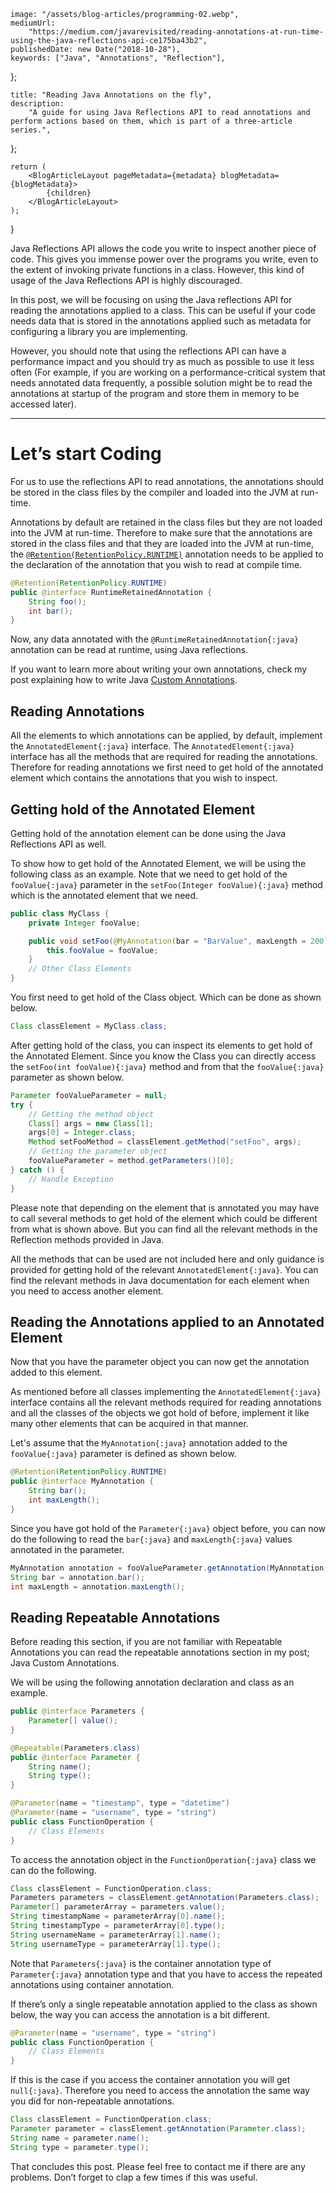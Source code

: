     image: "/assets/blog-articles/programming-02.webp",
    mediumUrl:
        "https://medium.com/javarevisited/reading-annotations-at-run-time-using-the-java-reflections-api-ce175ba43b2",
    publishedDate: new Date("2018-10-28"),
    keywords: ["Java", "Annotations", "Reflection"],
};

    title: "Reading Java Annotations on the fly",
    description:
        "A guide for using Java Reflections API to read annotations and perform actions based on them, which is part of a three-article series.",
};

    return (
        <BlogArticleLayout pageMetadata={metadata} blogMetadata={blogMetadata}>
            {children}
        </BlogArticleLayout>
    );
}

Java Reflections API allows the code you write to inspect another piece of code. This gives you immense power over the programs you write, even to the extent of invoking private functions in a class. However, this kind of usage of the Java Reflections API is highly discouraged.

In this post, we will be focusing on using the Java reflections API for reading the annotations applied to a class. This can be useful if your code needs data that is stored in the annotations applied such as metadata for configuring a library you are implementing.

However, you should note that using the reflections API can have a performance impact and you should try as much as possible to use it less often (For example, if you are working on a performance-critical system that needs annotated data frequently, a possible solution might be to read the annotations at startup of the program and store them in memory to be accessed later).

---

# Let’s start Coding

For us to use the reflections API to read annotations, the annotations should be stored in the class files by the compiler and loaded into the JVM at run-time.

Annotations by default are retained in the class files but they are not loaded into the JVM at run-time. Therefore to make sure that the annotations are stored in the class files and that they are loaded into the JVM at run-time, the [`@Retention(RetentionPolicy.RUNTIME)`](https://docs.oracle.com/javase/7/docs/api/java/lang/annotation/RetentionPolicy.html#RUNTIME) annotation needs to be applied to the declaration of the annotation that you wish to read at compile time.

```java
@Retention(RetentionPolicy.RUNTIME)
public @interface RuntimeRetainedAnnotation {
    String foo();
    int bar();
}
```

Now, any data annotated with the `@RuntimeRetainedAnnotation{:java}` annotation can be read at runtime, using Java reflections.

If you want to learn more about writing your own annotations, check my post explaining how to write Java [Custom Annotations](./unleashing-the-power-of-java-custom-annotations).

## Reading Annotations

All the elements to which annotations can be applied, by default, implement the `AnnotatedElement{:java}` interface. The `AnnotatedElement{:java}` interface has all the methods that are required for reading the annotations. Therefore for reading annotations we first need to get hold of the annotated element which contains the annotations that you wish to inspect.

## Getting hold of the Annotated Element

Getting hold of the annotation element can be done using the Java Reflections API as well.

To show how to get hold of the Annotated Element, we will be using the following class as an example. Note that we need to get hold of the `fooValue{:java}` parameter in the `setFoo(Integer fooValue){:java}` method which is the annotated element that we need.

```java
public class MyClass {
    private Integer fooValue;

    public void setFoo(@MyAnnotation(bar = "BarValue", maxLength = 200) Integer fooValue) {
        this.fooValue = fooValue;
    }
    // Other Class Elements
}
```

You first need to get hold of the Class object. Which can be done as shown below.

```java
Class classElement = MyClass.class;
```

After getting hold of the class, you can inspect its elements to get hold of the Annotated Element. Since you know the Class you can directly access the `setFoo(int fooValue){:java}` method and from that the `fooValue{:java}` parameter as shown below.

```java
Parameter fooValueParameter = null;
try {
    // Getting the method object
    Class[] args = new Class[1];
    args[0] = Integer.class;
    Method setFooMethod = classElement.getMethod("setFoo", args);
    // Getting the parameter object
    fooValueParameter = method.getParameters()[0];
} catch () {
    // Handle Exception
}
```

Please note that depending on the element that is annotated you may have to call several methods to get hold of the element which could be different from what is shown above. But you can find all the relevant methods in the Reflection methods provided in Java.

All the methods that can be used are not included here and only guidance is provided for getting hold of the relevant `AnnotatedElement{:java}`. You can find the relevant methods in Java documentation for each element when you need to access another element.

## Reading the Annotations applied to an Annotated Element

Now that you have the parameter object you can now get the annotation added to this element.

As mentioned before all classes implementing the `AnnotatedElement{:java}` interface contains all the relevant methods required for reading annotations and all the classes of the objects we got hold of before, implement it like many other elements that can be acquired in that manner.

Let's assume that the `MyAnnotation{:java}` annotation added to the `fooValue{:java}` parameter is defined as shown below.

```java
@Retention(RetentionPolicy.RUNTIME)
public @interface MyAnnotation {
    String bar();
    int maxLength();
}
```

Since you have got hold of the `Parameter{:java}` object before, you can now do the following to read the `bar{:java}` and `maxLength{:java}` values annotated in the parameter.

```java
MyAnnotation annotation = fooValueParameter.getAnnotation(MyAnnotation.class);
String bar = annotation.bar();
int maxLength = annotation.maxLength();
```

## Reading Repeatable Annotations

Before reading this section, if you are not familiar with Repeatable Annotations you can read the repeatable annotations section in my post; Java Custom Annotations.

We will be using the following annotation declaration and class as an example.

```java
public @interface Parameters {
    Parameter[] value();
}

@Repeatable(Parameters.class)
public @interface Parameter {
    String name();
    String type();
}

@Parameter(name = "timestamp", type = "datetime")
@Parameter(name = "username", type = "string")
public class FunctionOperation {
    // Class Elements
}
```

To access the annotation object in the `FunctionOperation{:java}` class we can do the following.

```java
Class classElement = FunctionOperation.class;
Parameters parameters = classElement.getAnnotation(Parameters.class);
Parameter[] parameterArray = parameters.value();
String timestampName = parameterArray[0].name();
String timestampType = parameterArray[0].type();
String usernameName = parameterArray[1].name();
String usernameType = parameterArray[1].type();
```

Note that `Parameters{:java}` is the container annotation type of `Parameter{:java}` annotation type and that you have to access the repeated annotations using container annotation.

If there’s only a single repeatable annotation applied to the class as shown below, the way you can access the annotation is a bit different.

```java
@Parameter(name = "username", type = "string")
public class FunctionOperation {
    // Class Elements
}
```

If this is the case if you access the container annotation you will get `null{:java}`. Therefore you need to access the annotation the same way you did for non-repeatable annotations.

```java
Class classElement = FunctionOperation.class;
Parameter parameter = classElement.getAnnotation(Parameter.class);
String name = parameter.name();
String type = parameter.type();
```

That concludes this post. Please feel free to contact me if there are any problems. Don’t forget to clap a few times if this was useful.
